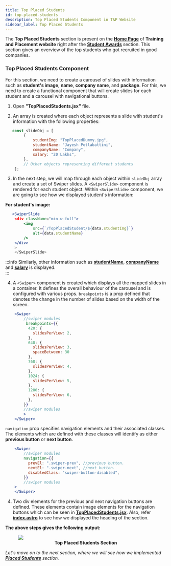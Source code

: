 ```yaml
---
title: Top Placed Students
id: top-placed-students
description: Top Placed Students Component in T&P Website
sidebar_label: Top Placed Students
---
```


The **Top Placed Students** section is present on the [**Home Page**](https://tnp.tcetmumbai.in/) of **Training and Placement website** right after the [**Student Awards**](student-award) section.
This section gives an overview of the top students who got recruited in good companies.

### Top Placed Students Component

For this section. we need to create a carousel of slides with information such as **student's image**, **name**, **company name**,
and **package**. For this, we need to create a functional component that will create slides for each student
and a carousel with navigational buttons. 

1. Open **"TopPlacedStudents.jsx"** file.

2. An array is created where each object represents a slide with student's information with the following properties:

```jsx title="TopPlacedStudents.jsx" {3-6} showLineNumbers
   const slideObj = [
        {
            studentImg: "TopPlacedDummy.jpg",
            studentName: "Jayesh Potlabattini",
            companyName: "Company",
            salary: "20 Lakhs",
        },
        // Other objects representing different students
    ];
```

3. In the next step, we will map through each object within `slideObj` array and create a set of Swiper slides. A `<SwiperSlide>`
component is rendered for each student object. Within `<SwiperSlide>` component, we are going to see how we displayed student's information:

**For student's image:**

```jsx title="TopPlacedStudents.jsx" {3-6} showLineNumbers
   <SwiperSlide
    <div className="min-w-full">
        <img
            src={`/TopPlacedStudent/${data.studentImg}`}
            alt={data.studentName}
        />
    </div>
    >
    </SwiperSlide>
```

:::info
   Similarly, other information such as [**studentName**](https://github.com/tcet-opensource/tnp-website/blob/216af67c8878b8ec82cef31162f94f6a04588c8f/src/components/TopPlacedStudents/TopPlacedStudents.jsx#LL75C22-L75C22), [**companyName**](https://github.com/tcet-opensource/tnp-website/blob/216af67c8878b8ec82cef31162f94f6a04588c8f/src/components/TopPlacedStudents/TopPlacedStudents.jsx#LL76C13-L76C13) and [**salary**](https://github.com/tcet-opensource/tnp-website/blob/216af67c8878b8ec82cef31162f94f6a04588c8f/src/components/TopPlacedStudents/TopPlacedStudents.jsx#LL78C1-L83C17) is displayed.  
:::

4. A `<Swiper>` component is created which displays all the mapped slides in a container.
It defines the overall behaviour of the carousel and is configured with various props. 
`breakpoints` is a prop defined that denotes the change in the number of slides based on the width of the screen.

```jsx title="TopPlacedStudents.jsx" {3-20} showLineNumbers
    <Swiper
        //swiper modules
         breakpoints={{
          420: {
            slidesPerView: 2,
          },
          640: {
            slidesPerView: 3,
            spaceBetween: 30
          },
          768: {
            slidesPerView: 4,
          },
          1024: {
            slidesPerView: 5,
          },
          1280: {
            slidesPerView: 6,
          },
        }}
        //swiper modules
        >
    </Swiper>
```
`navigation` prop specifies navigation elements and their associated classes. The elements which are defined with these classes will identify as either **previous button** or **next button**.

```jsx title="TopPlacedStudents.jsx" {3-7} showLineNumbers
    <Swiper
        //swiper modules
        navigation={{
          prevEl: ".swiper-prev", //previous button.
          nextEl: ".swiper-next", //next button.
          disabledClass: "swiper-button-disabled", 
        }}
        //swiper modules
    >    
    </Swiper>
```
4. Two div elements for the previous and next navigation buttons are defined. These elements contain image elements for the navigation buttons which can be seen 
in [**TopPlacedStudents.jsx**](https://github.com/tcet-opensource/tnp-website/blob/216af67c8878b8ec82cef31162f94f6a04588c8f/src/components/TopPlacedStudents/TopPlacedStudents.jsx#LL125C1-L130C15). Also, refer 
[**index.astro**](https://github.com/tcet-opensource/tnp-website/blob/main/src/components/TopPlacedStudents/index.astro) to see how we displayed the heading of the section.

**The above steps gives the following output:**


<figure>
    <img src={tps} style={{ border: "2px solid gray"}} />
    <center><b><figcaption>Top Placed Students Section</figcaption></b></center>
</figure>

_Let's move on to the next section, where we will see how we implemented [**Placed Students**](placed-students) section._
